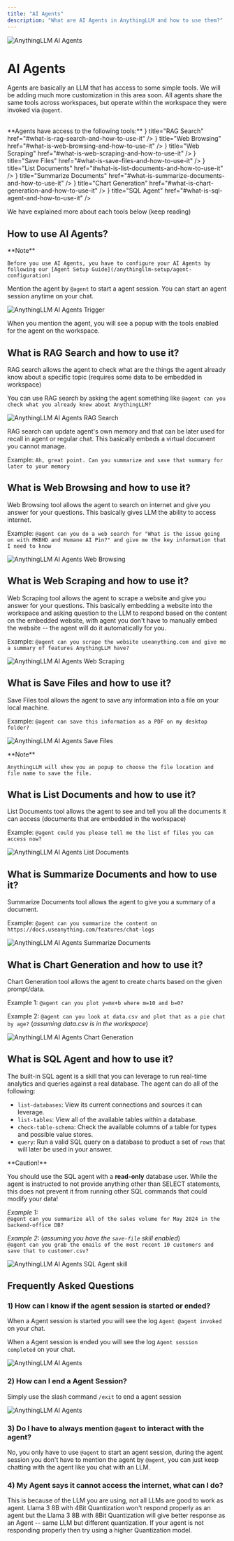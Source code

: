 ```yaml
---
title: "AI Agents"
description: "What are AI Agents in AnythingLLM and how to use them?"
---
```



<Image
  src="/images/guides/ai-agents/header-image.png" 
  height={1080} 
  width={1920} 
  quality={100}
  alt="AnythingLLM AI Agents"
/>

# AI Agents
Agents are basically an LLM that has access to some simple tools. We will be adding much more customization in this area soon. All agents share the same tools across workspaces, but operate within the workspace they were invoked via `@agent`.

<br />
**Agents have access to the following tools:**

<Cards>
  <Card icon={<BoxIcon />} title="RAG Search" href="#what-is-rag-search-and-how-to-use-it" />
  <Card icon={<GlobeIcon />} title="Web Browsing" href="#what-is-web-browsing-and-how-to-use-it" />
  <Card icon={<RowsIcon />} title="Web Scraping" href="#what-is-web-scraping-and-how-to-use-it" />
  <Card icon={<FileIcon />} title="Save Files" href="#what-is-save-files-and-how-to-use-it" />
  <Card icon={<NewsletterIcon />} title="List Documents" href="#what-is-list-documents-and-how-to-use-it" />
  <Card icon={<CardsIcon />} title="Summarize Documents" href="#what-is-summarize-documents-and-how-to-use-it" />
  <Card icon={<DiagramIcon />} title="Chart Generation" href="#what-is-chart-generation-and-how-to-use-it" />
  <Card icon={<Database />} title="SQL Agent" href="#what-is-sql-agent-and-how-to-use-it" />
</Cards>

We have explained more about each tools below (keep reading)


## How to use AI Agents?

<Callout type="warning" emoji="️⚠️">
  **Note**

    Before you use AI Agents, you have to configure your AI Agents by following our [Agent Setup Guide](/anythingllm-setup/agent-configuration)
</Callout>


Mention the agent by `@agent` to start a agent session. You can start an agent session anytime on your chat.

<Image
  src="/images/guides/ai-agents/trigger.png" 
  height={1080} 
  width={1920} 
  quality={100}
  alt="AnythingLLM AI Agents Trigger"
/>

When you mention the agent, you will see a popup with the tools enabled for the agent on the workspace.


## What is RAG Search and how to use it?
RAG search allows the agent to check what are the things the agent already know about a specific topic (requires some data to be embedded in workspace)

You can use RAG search by asking the agent something like `@agent can you check what you already know about AnythingLLM?`

<Image
  src="/images/guides/ai-agents/rag-search.png" 
  height={1080} 
  width={1920} 
  quality={100}
  alt="AnythingLLM AI Agents RAG Search"
/>

RAG search can update agent's own memory and that can be later used for recall in agent or regular chat. This basically embeds a virtual document you cannot manage.

Example: `Ah, great point. Can you summarize and save that summary for later to your memory`


## What is Web Browsing and how to use it?
Web Browsing tool allows the agent to search on internet and give you answer for your questions. This basically gives LLM the ability to access internet.

Example: `@agent can you do a web search for "What is the issue going on with MKBHD and Humane AI Pin?" and give me the key information that I need to know`

<Image
  src="/images/guides/ai-agents/browsing.png" 
  height={1080} 
  width={1920} 
  quality={100}
  alt="AnythingLLM AI Agents Web Browsing"
/>


## What is Web Scraping and how to use it?
Web Scraping tool allows the agent to scrape a website and give you answer for your questions. This basically embedding a website into the workspace and asking question to the LLM to respond based on the content on the embedded website, with agent you don't have to manually embed the website -- the agent will do it automatically for you.

Example: `@agent can you scrape the website useanything.com and give me a summary of features AnythingLLM have?`

<Image
  src="/images/guides/ai-agents/scrape.png" 
  height={1080} 
  width={1920} 
  quality={100}
  alt="AnythingLLM AI Agents Web Scraping"
/>


## What is Save Files and how to use it?
Save Files tool allows the agent to save any information into a file on your local machine.

Example: `@agent can save this information as a PDF on my desktop folder?`

<Image
  src="/images/guides/ai-agents/saving.png" 
  height={1080} 
  width={1920} 
  quality={100}
  alt="AnythingLLM AI Agents Save Files"
/>

<Callout type="info" emoji="️💡">
  **Note**

    AnythingLLM will show you an popup to choose the file location and file name to save the file.
</Callout>


## What is List Documents and how to use it?
List Documents tool allows the agent to see and tell you all the documents it can access (documents that are embedded in the workspace)

Example: `@agent could you please tell me the list of files you can access now?`

<Image
  src="/images/guides/ai-agents/list-document.png" 
  height={1080} 
  width={1920} 
  quality={100}
  alt="AnythingLLM AI Agents List Documents"
/>


## What is Summarize Documents and how to use it?
Summarize Documents tool allows the agent to give you a summary of a document.

Example: `@agent can you summarize the content on https://docs.useanything.com/features/chat-logs`

<Image
  src="/images/guides/ai-agents/summarize.png" 
  height={1080} 
  width={1920} 
  quality={100}
  alt="AnythingLLM AI Agents Summarize Documents"
/>


## What is Chart Generation and how to use it?
Chart Generation tool allows the agent to create charts based on the given prompt/data.

Example 1: `@agent can you plot y=mx+b where m=10 and b=0?`

Example 2: `@agent can you look at data.csv and plot that as a pie chat by age?` (*assuming data.csv is in the workspace*)

<Image
  src="/images/guides/ai-agents/graph.png" 
  height={1080} 
  width={1920} 
  quality={100}
  alt="AnythingLLM AI Agents Chart Generation"
/>


## What is SQL Agent and how to use it?
The built-in SQL agent is a skill that you can leverage to run real-time analytics and queries against a real database. The agent can do all of the following:
- `list-databases`: View its current connections and sources it can leverage.
- `list-tables`: View all of the available tables within a database.
- `check-table-schema`: Check the available columns of a table for types and possible value stores.
- `query`: Run a valid SQL query on a database to product a set of `rows` that will later be used in your answer.

<Callout type="warning" emoji="️🔧">
  **Caution!**

  You should use the SQL agent with a <b>read-only</b> database user. While the agent is instructed to not provide anything other than SELECT statements, this does not prevent it from running other SQL commands that could modify your data!
</Callout>


_Example 1:_ <br/>
`@agent can you summarize all of the sales volume for May 2024 in the backend-office DB?`

_Example 2:_ (_assuming you have the `save-file` skill enabled_)<br/>
`@agent can you grab the emails of the most recent 10 customers and save that to customer.csv?` 

<Image
  src="/images/guides/ai-agents/sql-agent.png" 
  height={1080} 
  width={1920} 
  quality={100}
  alt="AnythingLLM AI Agents SQL Agent skill"
/>


## Frequently Asked Questions

### 1) How can I know if the agent session is started or ended?
When a Agent session is started you will see the log `Agent @agent invoked` on your chat.

When a Agent session is ended you will see the log `Agent session completed` on your chat.

<Image
  src="/images/guides/ai-agents/start-end.png" 
  height={1080} 
  width={1920} 
  quality={100}
  alt="AnythingLLM AI Agents"
/>


### 2) How can I end a Agent Session?
Simply use the slash command `/exit` to end a agent session

<Image
  src="/images/guides/ai-agents/end-slash-command.png" 
  height={1080} 
  width={1920} 
  quality={100}
  alt="AnythingLLM AI Agents"
/>


### 3) Do I have to always mention `@agent` to interact with the agent?
No, you only have to use `@agent` to start an agent session, during the agent session you don't have to mention the agent by `@agent`, you can just keep chatting with the agent like you chat with an LLM.


### 4) My Agent says it cannot access the internet, what can I do?
This is because of the LLM you are using, not all LLMs are good to work as agent. Llama 3 8B with 4Bit Quantization won't respond properly as an agent but the Llama 3 8B with 8Bit Quantization will give better response as an Agent -- same LLM but different quantization. If your agent is not responding properly then try using a higher Quantization model.

